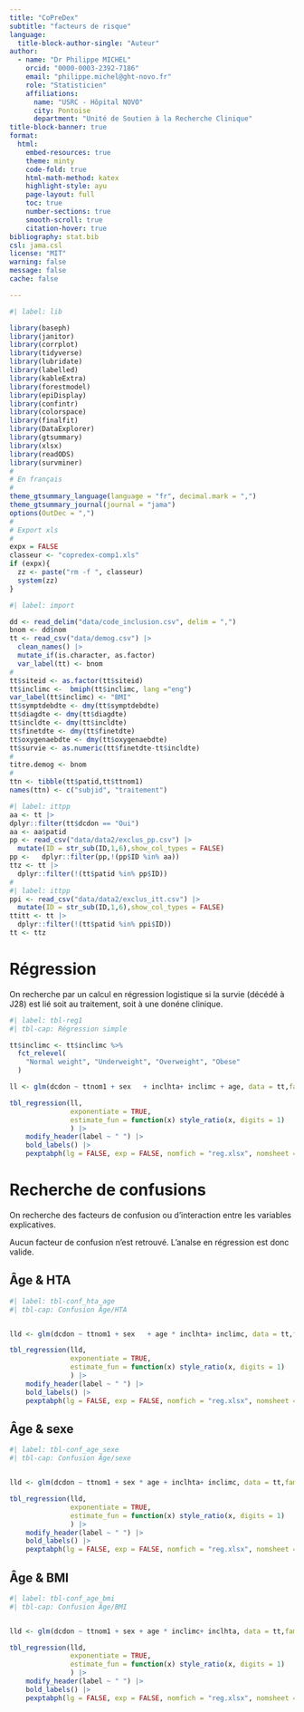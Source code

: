 ```yaml
---
title: "CoPreDex"
subtitle: "facteurs de risque"
language:
  title-block-author-single: "Auteur"
author:
  - name: "Dr Philippe MICHEL"
    orcid: "0000-0003-2392-7186"
    email: "philippe.michel@ght-novo.fr"
    role: "Statisticien"
    affiliations:
      name: "USRC - Hôpital NOVO"
      city: Pontoise
      department: "Unité de Soutien à la Recherche Clinique"
title-block-banner: true
format:
  html:
    embed-resources: true
    theme: minty
    code-fold: true
    html-math-method: katex
    highlight-style: ayu
    page-layout: full
    toc: true
    number-sections: true
    smooth-scroll: true
    citation-hover: true
bibliography: stat.bib
csl: jama.csl
license: "MIT"
warning: false
message: false
cache: false

---
```




```r
#| label: lib

library(baseph)
library(janitor)
library(corrplot)
library(tidyverse)
library(lubridate)
library(labelled)
library(kableExtra)
library(forestmodel)
library(epiDisplay)
library(confintr)
library(colorspace)
library(finalfit)
library(DataExplorer)
library(gtsummary)
library(xlsx)
library(readODS)
library(survminer)
#
# En français
#
theme_gtsummary_language(language = "fr", decimal.mark = ",")
theme_gtsummary_journal(journal = "jama")
options(OutDec = ",")
#
# Export xls
#
expx = FALSE
classeur <- "copredex-comp1.xls"
if (expx){
  zz <- paste("rm -f ", classeur)
  system(zz)
}
```


```r
#| label: import

dd <- read_delim("data/code_inclusion.csv", delim = ",")
bnom <- dd$nom
tt <- read_csv("data/demog.csv") |> 
  clean_names() |> 
  mutate_if(is.character, as.factor) 
  var_label(tt) <- bnom
#
tt$siteid <- as.factor(tt$siteid)
tt$inclimc <-  bmiph(tt$inclimc, lang ="eng") 
var_label(tt$inclimc) <- "BMI"
tt$symptdebdte <- dmy(tt$symptdebdte)
tt$diagdte <- dmy(tt$diagdte)
tt$incldte <- dmy(tt$incldte)
tt$finetdte <- dmy(tt$finetdte)
tt$oxygenaebdte <- dmy(tt$oxygenaebdte)
tt$survie <- as.numeric(tt$finetdte-tt$incldte)
#
titre.demog <- bnom
# 
ttn <- tibble(tt$patid,tt$ttnom1)
names(ttn) <- c("subjid", "traitement")
```

```r
#| label: ittpp
aa <- tt |> 
dplyr::filter(tt$dcdon == "Oui")
aa <- aa$patid
pp <- read_csv("data/data2/exclus_pp.csv") |> 
  mutate(ID = str_sub(ID,1,6),show_col_types = FALSE)
pp <-   dplyr::filter(pp,!(pp$ID %in% aa))
ttz <- tt |> 
  dplyr::filter(!(tt$patid %in% pp$ID))
#
#| label: ittpp
ppi <- read_csv("data/data2/exclus_itt.csv") |> 
  mutate(ID = str_sub(ID,1,6),show_col_types = FALSE)
ttitt <- tt |> 
  dplyr::filter(!(tt$patid %in% ppi$ID))
tt <- ttz
```

# Régression

On recherche par un calcul en régression logistique si la survie (décédé à J28) est lié soit au traitement, soit à une donéne clinique. 

```r
#| label: tbl-reg1
#| tbl-cap: Régression simple

tt$inclimc <- tt$inclimc %>%
  fct_relevel(
    "Normal weight", "Underweight", "Overweight", "Obese"
  )

ll <- glm(dcdon ~ ttnom1 + sex   + inclhta+ inclimc + age, data = tt,family = binomial)

tbl_regression(ll, 
               exponentiate = TRUE,
               estimate_fun = function(x) style_ratio(x, digits = 1)
               ) |> 
    modify_header(label ~ " ") |>
    bold_labels() |> 
    pexptabph(lg = FALSE, exp = FALSE, nomfich = "reg.xlsx", nomsheet = "reg1")

```

# Recherche de confusions

On recherche des facteurs de confusion ou d'interaction entre les variables explicatives. 

Aucun facteur de confusion n'est retrouvé. L'analse en régression est donc valide.

## Âge & HTA

```r
#| label: tbl-conf_hta_age
#| tbl-cap: Confusion Âge/HTA


lld <- glm(dcdon ~ ttnom1 + sex   + age * inclhta+ inclimc, data = tt,family = binomial)

tbl_regression(lld, 
               exponentiate = TRUE,
               estimate_fun = function(x) style_ratio(x, digits = 1)
               ) |> 
    modify_header(label ~ " ") |>
    bold_labels() |> 
    pexptabph(lg = FALSE, exp = FALSE, nomfich = "reg.xlsx", nomsheet = "reg2")
```

## Âge & sexe

```r
#| label: tbl-conf_age_sexe
#| tbl-cap: Confusion Âge/sexe


lld <- glm(dcdon ~ ttnom1 + sex * age + inclhta+ inclimc, data = tt,family = binomial)

tbl_regression(lld, 
               exponentiate = TRUE,
               estimate_fun = function(x) style_ratio(x, digits = 1)
               ) |> 
    modify_header(label ~ " ") |>
    bold_labels() |> 
    pexptabph(lg = FALSE, exp = FALSE, nomfich = "reg.xlsx", nomsheet = "reg3")
```

## Âge & BMI

```r
#| label: tbl-conf_age_bmi
#| tbl-cap: Confusion Âge/BMI


lld <- glm(dcdon ~ ttnom1 + sex + age * inclimc+ inclhta, data = tt,family = binomial)

tbl_regression(lld, 
               exponentiate = TRUE,
               estimate_fun = function(x) style_ratio(x, digits = 1)
               ) |> 
    modify_header(label ~ " ") |>
    bold_labels() |> 
    pexptabph(lg = FALSE, exp = FALSE, nomfich = "reg.xlsx", nomsheet = "reg4")
```


